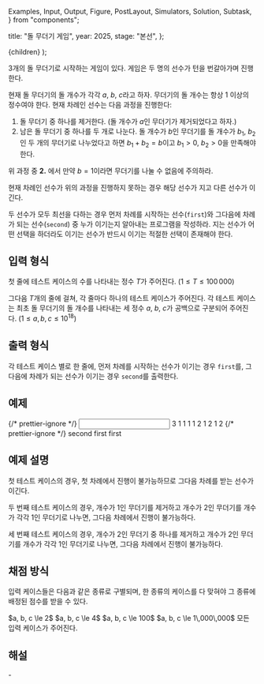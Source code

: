   Examples,
  Input,
  Output,
  Figure,
  PostLayout,
  Simulators,
  Solution,
  Subtask,
} from "components";

  title: "돌 무더기 게임",
  year: 2025,
  stage: "본선",
};

  <PostLayout meta={meta}>{children}</PostLayout>
);

$3$개의 돌 무더기로 시작하는 게임이 있다.
게임은 두 명의 선수가 턴을 번갈아가며 진행한다.

현재 돌 무더기의 돌 개수가 각각 $a$, $b$, $c$라고 하자.
무더기의 돌 개수는 항상 $1$ 이상의 정수여야 한다.
현재 차례인 선수는 다음 과정을 진행한다:

1. 돌 무더기 중 하나를 제거한다. (돌 개수가 $a$인 무더기가 제거되었다고 하자.)
2. 남은 돌 무더기 중 하나를 두 개로 나눈다. 돌 개수가 $b$인 무더기를 돌 개수가 $b_1$, $b_2$인 두 개의 무더기로 나누었다고 하면 $b_1 + b_2 = b$이고 $b_1 > 0$, $b_2 > 0$을 만족해야 한다.

위 과정 중 **2.** 에서 만약 $b = 1$이라면
무더기를 나눌 수 없음에 주의하라.

현재 차례인 선수가 위의 과정을 진행하지 못하는 경우
해당 선수가 지고 다른 선수가 이긴다.

두 선수가 모두 최선을 다하는 경우 먼저 차례를 시작하는 선수(`first`)와
그다음에 차례가 되는 선수(`second`) 중
누가 이기는지 알아내는 프로그램을 작성하라.
지는 선수가 어떤 선택을 하더라도 이기는 선수가 반드시 이기는
적절한 선택이 존재해야 한다.

## 입력 형식

첫 줄에 테스트 케이스의 수를 나타내는 정수 $T$가 주어진다.
$(1 \le T \le 100\,000)$

그다음 $T$개의 줄에 걸쳐, 각 줄마다 하나의 테스트 케이스가 주어진다.
각 테스트 케이스는 최초 돌 무더기의 돌 개수를 나타내는 세 정수
$a$, $b$, $c$가 공백으로 구분되어 주어진다.
$(1 \le a, b, c \le 10^{18})$

## 출력 형식

각 테스트 케이스 별로 한 줄에,
먼저 차례를 시작하는 선수가 이기는 경우 `first`를,
그다음에 차례가 되는 선수가 이기는 경우 `second`를
출력한다.


## 예제

<Examples>
  {/* prettier-ignore */}
  <Input>
3
1 1 1
1 2 1
2 1 2
  </Input>
  {/* prettier-ignore */}
  <Output>
second
first
first
  </Output>
</Examples>

## 예제 설명

첫 테스트 케이스의 경우,
첫 차례에서 진행이 불가능하므로 그다음 차례를 받는 선수가 이긴다.

두 번째 테스트 케이스의 경우,
개수가 $1$인 무더기를 제거하고
개수가 $2$인 무더기를 개수가 각각 $1$인 무더기로 나누면,
그다음 차례에서 진행이 불가능하다.

세 번째 테스트 케이스의 경우,
개수가 $2$인 무더기 중 하나를 제거하고
개수가 $2$인 무더기를 개수가 각각 $1$인 무더기로 나누면,
그다음 차례에서 진행이 불가능하다.


## 채점 방식

입력 케이스들은 다음과 같은 종류로 구별되며, 한 종류의 케이스를 다 맞혀야 그 종류에 배정된 점수를 받을 수 있다.

<Subtask index={1} score={13}>
  $a, b, c \le 2$
</Subtask>
<Subtask index={2} score={11}>
  $a, b, c \le 4$
</Subtask>
<Subtask index={3} score={29}>
  $a, b, c \le 100$
</Subtask>
<Subtask index={4} score={42}>
  $a, b, c \le 1\,000\,000$
</Subtask>
<Subtask index={5} score={5}>
  모든 입력 케이스가 주어진다.
</Subtask>

## 해설

<Solution>
-
</Solution>
